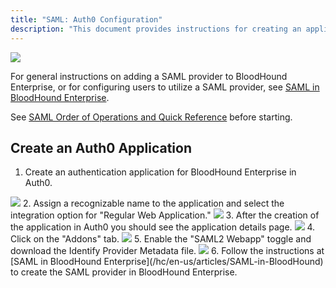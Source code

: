 ---
title: "SAML: Auth0 Configuration"
description: "This document provides instructions for creating an application within Auth0 for compatibility with BloodHound Enterprise."
---

<Frame>
  <img src="/assets/image-2-1.png"/>
</Frame>


For general instructions on adding a SAML provider to BloodHound Enterprise, or for configuring users to utilize a SAML provider, see [SAML in BloodHound Enterprise](/hc/en-us/articles/SAML-in-BloodHound).

See [SAML Order of Operations and Quick Reference](/hc/en-us/articles/SAML-in-BloodHound) before starting.

## Create an Auth0 Application

1.  Create an authentication application for BloodHound Enterprise in Auth0.
 <Frame>
  <img src="/assets/image-2-39.png"/>
</Frame>
2.  Assign a recognizable name to the application and select the integration option for "Regular Web Application."
<Frame>
  <img src="/assets/image-2-40.png"/>
</Frame>
3.  After the creation of the application in Auth0 you should see the application details page.
<Frame>
  <img src="/assets/image-2-41.png"/>
</Frame>
4.  Click on the "Addons" tab.
<Frame>
  <img src="/assets/image-2-42.png"/>
</Frame>
5.  Enable the "SAML2 Webapp" toggle and download the Identify Provider Metadata file.
<Frame>
  <img src="/assets/image-2-43.png"/>
</Frame>
6.  Follow the instructions at [SAML in BloodHound Enterprise](/hc/en-us/articles/SAML-in-BloodHound) to create the SAML provider in BloodHound Enterprise.
